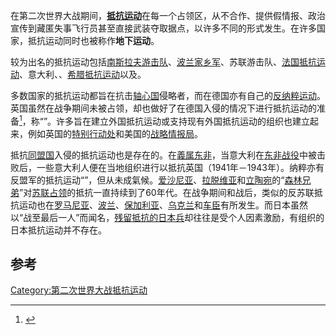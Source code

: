 在第二次世界大战期间，'''[[抵抗运动|抵抗运动]]'''在每一个占领区，从不合作、提供假情报、政治宣传到藏匿失事飞行员甚至直接武装夺取据点，以许多不同的形式发生。在许多国家，抵抗运动同时也被称作'''地下运动'''。

较为出名的抵抗运动包括[[南斯拉夫人民解放军和游击队|南斯拉夫游击队]]、[[波兰家乡军|波兰家乡军]]、苏联游击队、[[法国抵抗运动|法国抵抗运动]]、意大利{{Link-en|民族解放委员会|Comitato di Liberazione Nazionale|CLN}}、{{Link-en|挪威抵抗运动|Norwegian Resistance}}、[[希腊抵抗运动|希腊抵抗运动]]以及{{Link-en|荷兰抵抗运动|Dutch Resistance}}。

多数国家的抵抗运动都旨在抗击[[轴心国|轴心国]]侵略者，而在德国亦有自己的[[德国抵抗运动|反纳粹运动]]。英国虽然在战争期间未被占领，却也做好了在德国入侵的情况下进行抵抗运动的准备<ref name="coleshillhouse.com">{{Cite web |url=http://www.coleshillhouse.com/ |title=coleshillhouse.com |accessdate=2014-01-04 |archive-date=2019-11-30 |archive-url=https://web.archive.org/web/20191130103721/https://www.coleshillhouse.com/ |dead-url=yes }}</ref>，称“{{Link-en|预备部队|Auxiliary Units}}”。许多旨在建立外国抵抗运动或支持现有外国抵抗运动的组织也建立起来，例如英国的[[特别行动处|特别行动处]]和美国的[[战略情报局|战略情报局]]。

抵抗[[同盟国_(第二次世界大战)|同盟国]]入侵的抵抗运动也是存在的。在[[義属东非|義属东非]]，当意大利在[[东非战役_(第二次世界大战)|东非战役]]中被击败后，一些意大利人便在当地组织进行{{Link-en|意大利在埃塞俄比亚的游击战|Italian guerrilla war in Ethiopia|游击战}}以抵抗英国（1941年－1943年）。纳粹亦有反盟军的抵抗运动“{{Link-en|狼人计划 (纳粹德国)|Werwolf|狼人}}”，但从未成氣候。[[爱沙尼亚|爱沙尼亚]]、[[拉脱维亚|拉脱维亚]]和[[立陶宛|立陶宛]]的“[[森林兄弟|森林兄弟]]”对[[占领波罗的海国家|苏联占领]]的抵抗一直持续到了60年代。在战争期间和战后，类似的反苏联抵抗运动也在[[罗马尼亚|罗马尼亚]]、[[波兰|波兰]]、[[保加利亚|保加利亚]]、[[乌克兰|乌克兰]]和[[车臣|车臣]]有所发生。而日本虽然以“战至最后一人”而闻名，[[殘留日本兵|残留抵抗的日本兵]]却往往是受个人因素激励，有组织的日本抵抗运动并不存在。

==参考==
{{reflist}}

{{World War II}}

[[Category:第二次世界大战抵抗运动|Category:第二次世界大战抵抗运动]]